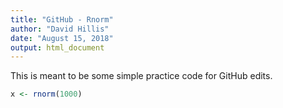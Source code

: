 ---
title: "GitHub - Rnorm"
author: "David Hillis"
date: "August 15, 2018"
output: html_document
---

This is meant to be some simple practice code for GitHub edits.
```{r, rnorm}
x <- rnorm(1000)
```








